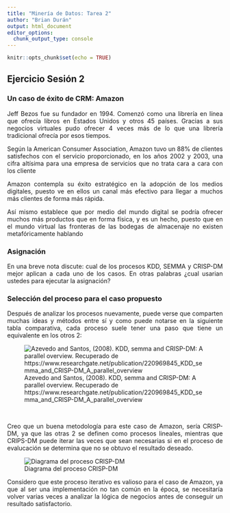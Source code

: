 ```yaml
---
title: "Minería de Datos: Tarea 2"
author: "Brian Durán"
output: html_document
editor_options: 
  chunk_output_type: console
---
```


```r
knitr::opts_chunk$set(echo = TRUE)
```

## Ejercicio Sesión 2

### Un caso de éxito de CRM: Amazon

<p align="justify">
Jeff Bezos fue su fundador en 1994. Comenzó como una librería en línea que ofrecía libros en Estados Unidos y otros 45 países. Gracias a sus negocios virtuales pudo ofrecer 4 veces más de lo que una librería tradicional ofrecía por esos tiempos. 
</p>

<p align="justify">
Según la American Consumer Association, Amazon tuvo un 88% de clientes satisfechos con el servicio proporcionado, en los años 2002 y 2003, una cifra altísima para una empresa de servicios que no trata cara a cara con los cliente
</p>

<p align="justify">
Amazon contempla su éxito estratégico en la adopción de los medios digitales, puesto ve en ellos un canal más efectivo para llegar a muchos más clientes de forma más rápida. 
</p>

<p align="justify">
Así mismo establece que por medio del mundo digital se podría ofrecer muchos más productos que en forma física, y es un hecho, puesto que en el mundo virtual las fronteras de las bodegas de almacenaje no existen metafóricamente hablando
</p>

### Asignación

<p align="justify">
En una breve nota discute: cual de los procesos KDD, SEMMA y CRISP-DM mejor aplican a cada uno de los casos. En otras palabras ¿cual usarian ustedes para ejecutar la asignación?
</p>


### Selección del proceso para el caso propuesto

<p align="justify">
Después de analizar los procesos nuevamente, puede verse que comparten muchas ideas y métodos entre sí y como puede notarse en la siguiente tabla comparativa, cada proceso suele tener una paso que tiene un equivalente en los otros 2:
</p>
![Azevedo and Santos, (2008). KDD, semma and CRISP-DM: A parallel overview. Recuperado de https://www.researchgate.net/publication/220969845_KDD_semma_and_CRISP-DM_A_parallel_overview](kdd_semma_crips-dm_comparison.PNG)

<br>

<p align="justify">
Creo que un buena metodología para este caso de Amazon, sería CRISP-DM, ya que las otras 2 se definen como procesos lineales, mientras que CRIPS-DM puede iterar las veces que sean necesarias si en el proceso de evalucación se determina que no se obtuvo el resultado deseado.
</p>

![Diagrama del proceso CRISP-DM](CRISP-DM_Process_Diagram.png)

<p align="justify">
Considero que este proceso iterativo es valioso para el caso de Amazon, ya que al ser una implementación no tan común en la época, se necesitaría volver varias veces a analizar la lógica de negocios antes de conseguir un resultado satisfactorio.
</p>
